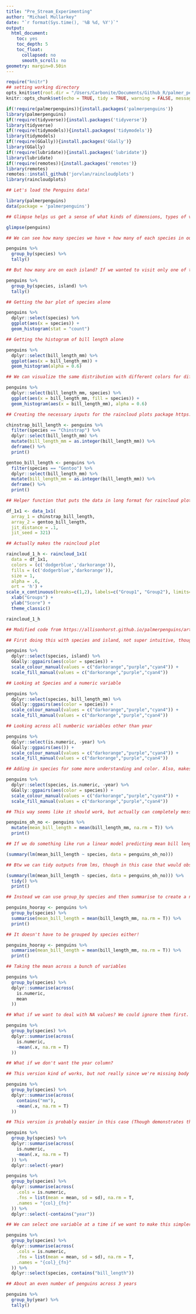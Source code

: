 ```yaml
---
title: "Pre_Stream_Experimenting"
author: "Michael Mullarkey"
date: "`r format(Sys.time(), '%B %d, %Y')`"
output:
  html_document:
    toc: yes
    toc_depth: 5
    toc_float:
      collapsed: no
      smooth_scroll: no
geometry: margin=0.50in
---
```


```r
require("knitr")
## setting working directory
opts_knit$set(root.dir = "/Users/Carbonite/Documents/Github_R/palmer_penguins_example") ## Will need to change across computers
knitr::opts_chunk$set(echo = TRUE, tidy = TRUE, warning = FALSE, message = FALSE, include = FALSE)

```

```r

if(!require(palmerpenguins)){install.packages('palmerpenguins')}
library(palmerpenguins)
if(!require(tidyverse)){install.packages('tidyverse')}
library(tidyverse)
if(!require(tidymodels)){install.packages('tidymodels')}
library(tidymodels)
if(!require(GGally)){install.packages('GGally')}
library(GGally)
if(!require(lubridate)){install.packages('lubridate')}
library(lubridate)
if(!require(remotes)){install.packages('remotes')}
library(remotes)
remotes::install_github('jorvlan/raincloudplots')
library(raincloudplots)

```

```r

## Let's load the Penguins data!

library(palmerpenguins)
data(package = 'palmerpenguins')

## Glimpse helps us get a sense of what kinds of dimensions, types of variables, and responses we have in our data frame

glimpse(penguins)

```

```r

## We can see how many species we have + how many of each species in our dataset

penguins %>% 
  group_by(species) %>% 
  tally()

## But how many are on each island? If we wanted to visit only one of the islands, what would be best for our penguin seeing buck?

penguins %>% 
  group_by(species, island) %>% 
  tally()

```

```r

## Getting the bar plot of species alone

penguins %>% 
  dplyr::select(species) %>% 
  ggplot(aes(x = species)) + 
  geom_histogram(stat = "count")

## Getting the histogram of bill length alone

penguins %>% 
  dplyr::select(bill_length_mm) %>% 
  ggplot(aes(x = bill_length_mm)) + 
  geom_histogram(alpha = 0.6)

## We can visualize the same distribution with different colors for different groups

penguins %>% 
  dplyr::select(bill_length_mm, species) %>% 
  ggplot(aes(x = bill_length_mm, fill = species)) + 
  geom_histogram(aes(x = bill_length_mm), alpha = 0.6)

```
```r

## Creating the necessary inputs for the raincloud plots package https://github.com/jorvlan/raincloudplots

chinstrap_bill_length <- penguins %>% 
  filter(species == "Chinstrap") %>% 
  dplyr::select(bill_length_mm) %>% 
  mutate(bill_length_mm = as.integer(bill_length_mm)) %>% 
  deframe() %>% 
  print()

gentoo_bill_length <- penguins %>% 
  filter(species == "Gentoo") %>% 
  dplyr::select(bill_length_mm) %>% 
  mutate(bill_length_mm = as.integer(bill_length_mm)) %>% 
  deframe() %>% 
  print()

## Helper function that puts the data in long format for raincloud plot

df_1x1 <- data_1x1(
  array_1 = chinstrap_bill_length,
  array_2 = gentoo_bill_length,
  jit_distance = .1,
  jit_seed = 321)

## Actually makes the raincloud plot

raincloud_1_h <- raincloud_1x1(
  data = df_1x1, 
  colors = (c('dodgerblue','darkorange')), 
  fills = (c('dodgerblue','darkorange')), 
  size = 1, 
  alpha = .6, 
  ort = 'h') +
scale_x_continuous(breaks=c(1,2), labels=c("Group1", "Group2"), limits=c(0, 3)) +
  xlab("Groups") + 
  ylab("Score") +
  theme_classic()

raincloud_1_h

```


```r

## Modified code from https://allisonhorst.github.io/palmerpenguins/articles/intro.html

## First doing this with species and island, not super intuitive, though bottom left column is basically what we get with our group_by above

penguins %>%
  dplyr::select(species, island) %>%
  GGally::ggpairs(aes(color = species)) +
  scale_colour_manual(values = c("darkorange","purple","cyan4")) +
  scale_fill_manual(values = c("darkorange","purple","cyan4"))

```


```r
## Looking at Species and a numeric variable

penguins %>%
  dplyr::select(species, bill_length_mm) %>%
  GGally::ggpairs(aes(color = species)) +
  scale_colour_manual(values = c("darkorange","purple","cyan4")) +
  scale_fill_manual(values = c("darkorange","purple","cyan4"))

## Looking across all numberic variables other than year

penguins %>%
  dplyr::select(is.numeric, -year) %>%
  GGally::ggpairs(aes()) +
  scale_colour_manual(values = c("darkorange","purple","cyan4")) +
  scale_fill_manual(values = c("darkorange","purple","cyan4"))

## Adding in species for some more understanding and color. Also, makes more sense to have categorical variable first rather than last or in the middle for aesthetic purposes.

penguins %>%
  dplyr::select(species, is.numeric, -year) %>%
  GGally::ggpairs(aes(color = species)) +
  scale_colour_manual(values = c("darkorange","purple","cyan4")) +
  scale_fill_manual(values = c("darkorange","purple","cyan4"))

```
```r

## This way seems like it should work, but actually can completely mess up your data/make it not tidy

penguins_oh_no <- penguins %>% 
  mutate(mean_bill_length = mean(bill_length_mm, na.rm = T)) %>% 
  print()

## If we do something like run a linear model predicting mean bill length (which we wouldn't do, but it's a useful illustration) we'll think we're looking at something measured 344 times

(summary(lm(mean_bill_length ~ species, data = penguins_oh_no)))

## Btw we can tidy outputs from lms, though in this case that would obscure our df problem

(summary(lm(mean_bill_length ~ species, data = penguins_oh_no))) %>% 
  tidy() %>% 
  print()

## Instead we can use group_by species and then summarise to create a new tibble that's more useful

penguins_hooray <- penguins %>% 
  group_by(species) %>% 
  summarise(mean_bill_length = mean(bill_length_mm, na.rm = T)) %>% 
  print()

## It doesn't have to be grouped by species either!

penguins_hooray <- penguins %>% 
  summarise(mean_bill_length = mean(bill_length_mm, na.rm = T)) %>% 
  print()

```


```r

## Taking the mean across a bunch of variables

penguins %>% 
  group_by(species) %>% 
  dplyr::summarise(across(
    is.numeric,
    mean
  ))

## What if we want to deal with NA values? We could ignore them first. We could also impute data, but probably makes more sense to talk about that in a later stream

penguins %>% 
  group_by(species) %>% 
  dplyr::summarise(across(
    is.numeric,
    ~mean(.x, na.rm = T)
  ))

## What if we don't want the year column?

## This version kind of works, but not really since we're missing body mass now

penguins %>% 
  group_by(species) %>% 
  dplyr::summarise(across(
    contains("mm"),
    ~mean(.x, na.rm = T)
  ))

## This version is probably easier in this case (Though demonstrates that there are a lot of ways to solve any problem in R)

penguins %>% 
  group_by(species) %>% 
  dplyr::summarise(across(
    is.numeric,
    ~mean(.x, na.rm = T)
  )) %>% 
  dplyr::select(-year)

```

```r

penguins %>% 
  group_by(species) %>% 
  dplyr::summarise(across(
    .cols = is.numeric,
    .fns = list(mean = mean, sd = sd), na.rm = T,
    .names = "{col}_{fn}"
  )) %>% 
  dplyr::select(-contains("year"))

## We can select one variable at a time if we want to make this simpler/easier to read

penguins %>% 
  group_by(species) %>% 
  dplyr::summarise(across(
    .cols = is.numeric,
    .fns = list(mean = mean, sd = sd), na.rm = T,
    .names = "{col}_{fn}"
  )) %>% 
  dplyr::select(species, contains("bill_length")) 

```
```r

## About an even number of penguins across 3 years

penguins %>% 
  group_by(year) %>% 
  tally()

```

